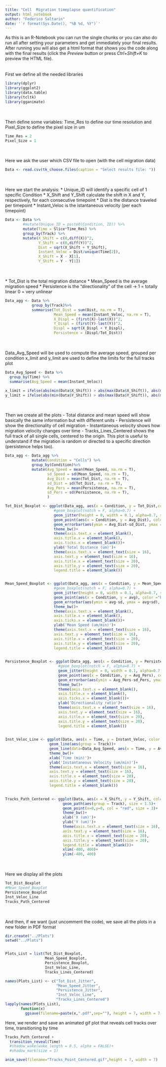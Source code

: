 ```yaml
---
title: "Cell  Migration timeplapse quantification"
output: html_notebook
author: "Federico Saltarin"
date: '`r format(Sys.Date(), "%B %d, %Y")`'
---
```

As this is an R-Notebook you can run the single chunks or you can also do run all after setting your parameters and get immediately your final results. After running you will also get a html format that shows you the code along with the final results (click the *Preview* button or press *Ctrl+Shift+K* to preview the HTML file).
<br> 
<br>
<br>
First we define all the needed libraries
```r
library(dplyr)
library(ggplot2)
library(data.table)
library(tcltk)
library(gganimate)
```
<br> 
<br>
Then define some variables: Time_Res to define our time resolution and Pixel_Size to define the pixel size in um
```r
Time_Res = 2
Pixel_Size = 1
```
<br> 
<br>
Here we ask the user which CSV file to open (with the cell migration data)
```r
Data <- read.csv(tk_choose.files(caption = "Select results file: "))
```
<br> 
<br>
Here we start the analysis:
* Unique_ID will identify a specific cell of 1 specific Condition 
* X_Shift and Y_Shift calculate the shift in X and Y, respectively, for each consecutive timepoint 
* Dist is the distance traveled per timepoint 
* Instant_Veloc is the istantaneous velocity (per each timepoint) 

```r
Data <- Data %>%
        #mutate(Unique_ID = paste0(Condition, ID)) %>%
        mutate(Time = Slice*Time_Res) %>%
        group_by(Track) %>%
        mutate(X_Shift = c(0,diff(X))^2,
               Y_Shift = c(0,diff(Y))^2,
               Dist = sqrt(X_Shift + Y_Shift),
               Instant_Veloc = Dist/unique(Time[2]),
               X_Shift = X - X[1],
               Y_Shift = Y - Y[1])

```
<br>
<br>
* Tot_Dist is the total migration distance
* Mean_Speed is the average migration speed
* Persistence is the "directionality" of the cell -> 1 = totally linear 0 = very unlinear
```r
Data_agg <- Data %>%
            group_by(Track)%>%
            summarise(Tot_Dist = sum(Dist, na.rm = T),
                      Mean_Speed = mean(Instant_Veloc, na.rm = T),
                      X_Displ = (first(X)-last(X))^2,
                      Y_Displ = (first(Y)-last(Y))^2,
                      Displ = sqrt(X_Displ + Y_Displ),
                      Persistence = (Displ/Tot_Dist))
```
<br>
<br>
Data_Avg_Speed will be used to compute the average speed, grouped per condition
x_limit and y_limit are used to define the limits for the full tracks plot

```r
Data_Avg_Speed <- Data %>%
  group_by(Time) %>% 
  summarise(Avg_Speed = mean(Instant_Veloc))

x_limit = ifelse(abs(min(Data$X_Shift)) > abs(max(Data$X_Shift)), abs(min(Data$X_Shift)), abs(max(Data$X_Shift)))
y_limit = ifelse(abs(min(Data$Y_Shift)) > abs(max(Data$Y_Shift)), abs(min(Data$Y_Shift)), abs(max(Data$Y_Shift)))
```
<br> 
<br>
Then we create all the plots
- Total distance and mean speed will show basically the same information but with different units
- Persistence will show the directionality of cell migration
- Instantaneous velocity shows how migration velocity changes over time
- Tracks_Lines_Centered shows the full track of all single cells, centered to the origin. This plot is useful to understand if the   migration is random or directed to a specific direction (persistence helps too). 


```r
Data_agg <- Data_agg %>%
            mutate(Condition = "Cells") %>% 
            group_by(Condition)%>%
            mutate(Avg_Speed = mean(Mean_Speed, na.rm = T),
                   sd_Speed = sd(Mean_Speed, na.rm = T),
                   Avg_Dist = mean(Tot_Dist, na.rm = T),
                   sd_Dist = sd(Tot_Dist, na.rm = T),
                   Avg_Pers = mean(Persistence, na.rm = T),
                   sd_Pers = sd(Persistence, na.rm = T),
                   )
```

```r

Tot_Dist_Boxplot <- ggplot(Data_agg, aes(x = Condition, y = Tot_Dist,color=as.factor(Track), fill = Condition)) +
                      #geom_boxplot(notch = F, alpha=0.7) +
                      geom_jitter(height = 0, width = 0.1, alpha=0.7, size = 3) +
                      geom_point(aes(x = Condition, y = Avg_Dist), color ="black", size = 5)+
                      geom_errorbar(aes(ymin = Avg_Dist-sd_Dist, ymax = Avg_Dist+sd_Dist), color ="black", width=.1) +
                      theme_bw()+
                      theme(axis.text.x = element_blank(),
                      axis.title.x = element_blank(),
                      axis.ticks.x = element_blank())+
                      ylab('Total Distance (um)')+
                      theme(axis.text.x = element_text(size = 16),
                      axis.text.y = element_text(size = 16),
                      axis.title.x = element_text(size = 20),
                      axis.title.y = element_text(size = 20),
                      legend.title = element_blank())


Mean_Speed_Boxplot <- ggplot(Data_agg, aes(x = Condition, y = Mean_Speed, fill = Condition,color=as.factor(Track))) +
                      #geom_boxplot(notch = F, alpha=0.7) +
                      geom_jitter(height = 0, width = 0.1, alpha=0.7, size = 3) +
                      geom_point(aes(x = Condition, y = avg), color ="black", size = 5)+
                      geom_errorbar(aes(ymin = avg-sd, ymax = avg+sd), color ="black", width=.1) +
                      theme_bw()+
                      theme(axis.text.x = element_blank(),
                      axis.title.x = element_blank(),
                      axis.ticks.x = element_blank())+
                      ylab('Mean Speed (um/min)')+
                      theme(axis.text.x = element_text(size = 16),
                      axis.text.y = element_text(size = 16),
                      axis.title.x = element_text(size = 20),
                      axis.title.y = element_text(size = 20),
                      legend.title = element_blank())
                    

Persistence_Boxplot <- ggplot(Data_agg, aes(x = Condition, y = Persistence,color=as.factor(Track),fill = Condition)) +
                        #geom_boxplot(notch = F, alpha=0.7) +
                        geom_jitter(height = 0, width = 0.1, alpha=0.7, size = 3) +
                        geom_point(aes(x = Condition, y = Avg_Pers), color ="black", size = 5)+
                        geom_errorbar(aes(ymin = Avg_Pers-sd_Pers, ymax = Avg_Pers+sd_Pers), color ="black", width=.1) +
                        theme_bw()+
                        theme(axis.text.x = element_blank(),
                        axis.title.x = element_blank(),
                        axis.ticks.x = element_blank())+
                        ylab('Directionality ratio')+
                        theme(axis.text.x = element_text(size = 16),
                        axis.text.y = element_text(size = 16),
                        axis.title.x = element_text(size = 20),
                        axis.title.y = element_text(size = 20),
                        legend.title = element_blank())
                   

Inst_Veloc_Line <- ggplot(Data, aes(x = Time, y = Instant_Veloc, color = as.factor(Track)))+ 
                    geom_line(aes(group = Track))+
                    geom_line(data=Data_Avg_Speed, aes(x = Time, y = Avg_Speed), color = 'red', size = 1.5)+
                    theme_bw()+
                    xlab('Time (min)')+
                    ylab('Instantaneous Velocity (um/min)')+
                    theme(axis.text.x = element_text(size = 16),
                    axis.text.y = element_text(size = 16),
                    axis.title.x = element_text(size = 20),
                    axis.title.y = element_text(size = 20),
                    legend.title = element_blank())
                    

Tracks_Path_Centered <- ggplot(Data, aes(x = X_Shift, y = Y_Shift, color=as.factor(Track)))+ 
                          geom_path(aes(group = Track), size = 1.5)+
                          geom_point(x=0,y=0, col = "red", size = 3)+
                          theme_bw()+
                          xlab('X (um)')+
                          ylab('Y (um)')+
                          theme(axis.text.x = element_text(size = 16),
                          axis.text.y = element_text(size = 16),
                          axis.title.x = element_text(size = 20),
                          axis.title.y = element_text(size = 20),
                          legend.title = element_blank())+
                          xlim(-400, 400)+
                          ylim(-400, 400)
```
<br>
<br>
Here we display all the plots
```r
Tot_Dist_Boxplot
#Mean_Speed_Boxplot
Persistence_Boxplot
Inst_Veloc_Line
Tracks_Path_Centered

```
<br>
<br>
And then, if we want (just uncomment the code), we save all the plots in a new folder in PDF format
```r
dir.create("../Plots")
setwd("../Plots")


Plots_List = list(Tot_Dist_Boxplot,
                  Mean_Speed_Boxplot,
                  Persistence_Boxplot,
                  Inst_Veloc_Line,
                  Tracks_Lines_Centered)

names(Plots_List) <- c("Tot_Dist_Jitter",
                       "Mean_Speed_Jitter",
                       "Persistence_Jitter",
                       "Inst_Veloc_Line",
                       "Tracks_Lines_Centered")
lapply(names(Plots_List),
       function(x)
         ggsave(filename=paste(x,".pdf",sep=""), height = 7, width = 7, plot=Plots_List[[x]]))
```

Here, we render and save an animated gif plot that reveals cell tracks over time, transitioning by time
```r
Tracks_Path_Centered + 
  transition_reveal(Time)
  #shadow_wake(wake_length = 0.5, alpha = FALSE)+
  #shadow_mark(size = 1)

anim_save(filename="Tracks_Point_Centered.gif",height = 7, width = 7)
```









